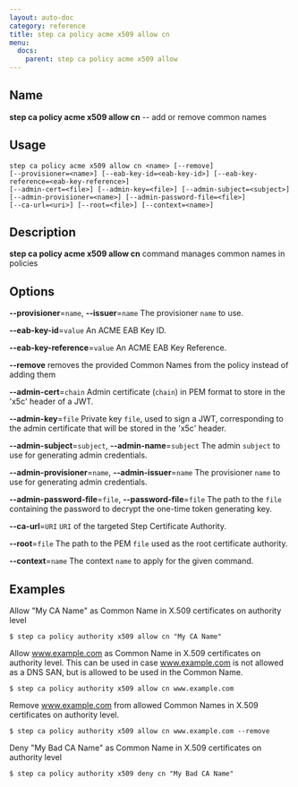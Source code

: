 ```yaml
---
layout: auto-doc
category: reference
title: step ca policy acme x509 allow cn
menu:
  docs:
    parent: step ca policy acme x509 allow
---
```


## Name
**step ca policy acme x509 allow cn** -- add or remove common names

## Usage

```raw
step ca policy acme x509 allow cn <name> [--remove]
[--provisioner=<name>] [--eab-key-id=<eab-key-id>] [--eab-key-reference=<eab-key-reference>]
[--admin-cert=<file>] [--admin-key=<file>] [--admin-subject=<subject>]
[--admin-provisioner=<name>] [--admin-password-file=<file>]
[--ca-url=<uri>] [--root=<file>] [--context=<name>]
```

## Description

**step ca policy acme x509 allow cn** command manages common names in policies

## Options


**--provisioner**=`name`, **--issuer**=`name`
The provisioner `name` to use.

**--eab-key-id**=`value`
An ACME EAB Key ID.

**--eab-key-reference**=`value`
An ACME EAB Key Reference.

**--remove**
removes the provided Common Names from the policy instead of adding them

**--admin-cert**=`chain`
Admin certificate (`chain`) in PEM format to store in the 'x5c' header of a JWT.

**--admin-key**=`file`
Private key `file`, used to sign a JWT, corresponding to the admin certificate that will
be stored in the 'x5c' header.

**--admin-subject**=`subject`, **--admin-name**=`subject`
The admin `subject` to use for generating admin credentials.

**--admin-provisioner**=`name`, **--admin-issuer**=`name`
The provisioner `name` to use for generating admin credentials.

**--admin-password-file**=`file`, **--password-file**=`file`
The path to the `file` containing the password to decrypt the one-time token
generating key.

**--ca-url**=`URI`
`URI` of the targeted Step Certificate Authority.

**--root**=`file`
The path to the PEM `file` used as the root certificate authority.

**--context**=`name`
The context `name` to apply for the given command.

## Examples

Allow "My CA Name" as Common Name in X.509 certificates on authority level
```shell
$ step ca policy authority x509 allow cn "My CA Name"
```

Allow www.example.com as Common Name in X.509 certificates on authority level.
This can be used in case www.example.com is not allowed as a DNS SAN, but is
allowed to be used in the Common Name.
```shell
$ step ca policy authority x509 allow cn www.example.com
```

Remove www.example.com from allowed Common Names in X.509 certificates on authority level.
```shell
$ step ca policy authority x509 allow cn www.example.com --remove
```

Deny "My Bad CA Name" as Common Name in X.509 certificates on authority level
```shell
$ step ca policy authority x509 deny cn "My Bad CA Name"
```


